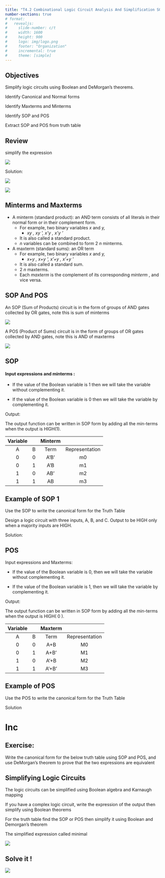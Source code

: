 ```yaml
---
title: "T4.2 Combinational Logic Circuit Analysis And Simplification SOP POS"
number-sections: true
# format: 
#   revealjs:
#     slide-number: c/t
#     width: 1600
#     height: 900
#     logo: img/logo.png
#     footer: "Organization"
#     incremental: true
#     theme: [simple]
---
```


## Objectives

Simplify logic circuits using Boolean and DeMorgan's theorems.

Identify Canonical and Normal forms

Identify Maxterms and Minterms

Identify SOP and POS

Extract SOP and POS from truth table

## Review

simplify the expression

![](topic-4.2-combinational-logic-circuit-analysis-and-simplification-sop-pos-img/logic-expression-q1.png)

Solution:

![](topic-4.2-combinational-logic-circuit-analysis-and-simplification-sop-pos-img/logic-gate-q1.png)

![](topic-4.2-combinational-logic-circuit-analysis-and-simplification-sop-pos-img/logic-expression-s1.png)

## Minterms and Maxterms

-   A minterm (standard product): an AND term consists of all literals in their normal form or in their complement form.
    -   For example, two binary variables *x* and *y,*
        -   *xy* *,* *xy* *',* *x'y* *,* *x'y* *'*
    -   It is also called a standard product.
    -   *n* variables can be combined to form 2 *n* minterms.
-   A maxterm (standard sums): an OR term
    -   For example, two binary variables *x* and *y,*
        -   *x+y* *,* *x+y* *’,* *x’+y* *,* *x’+y* *’*
    -   It is also called a standard sum.
    -   2 *n* maxterms.
    -   Each *maxterm* is the complement of its corresponding *minterm* , and vice versa.

## SOP And POS

An SOP (Sum of Products) circuit is in the form of groups of AND gates collected by OR gates, note this is sum of minterms

![](topic-4.2-combinational-logic-circuit-analysis-and-simplification-sop-pos-img/sop-example.jpg)

A POS (Product of Sums) circuit is in the form of groups of OR gates collected by AND gates, note this is AND of maxterms

![](topic-4.2-combinational-logic-circuit-analysis-and-simplification-sop-pos-img/pos-example.jpg)

## SOP

#### Input expressions and minterms :

-   If the value of the Boolean variable is 1 then we will take the variable without complementing it.

-   If the value of the Boolean variable is 0 then we will take the variable by complementing it.

Output:

The output function can be written in SOP form by adding all the min-terms when the output is HIGH(1).

| **Variable** |     | **Minterm** |                |
|:------------:|:---:|:-----------:|:--------------:|
|      A       |  B  |    Term     | Representation |
|      0       |  0  |    A’B’     |       m0       |
|      0       |  1  |     A’B     |       m1       |
|      1       |  0  |     AB’     |       m2       |
|      1       |  1  |     AB      |       m3       |

## Example of SOP 1

Use the SOP to write the canonical form for the Truth Table

Design a logic circuit with three inputs, A, B, and C. Output to be HIGH only when a majority inputs are HIGH.

Solution:

## POS

Input expressions and Maxterms:

-   If the value of the Boolean variable is 0, then we will take the variable without complementing it.

-   If the value of the Boolean variable is 1, then we will take the variable by complementing it.

Output:

The output function can be written in SOP form by adding all the min-terms when the output is HIGH( 0 ).

| **Variable** |     | **Maxterm** |                |
|:------------:|:---:|:-----------:|:--------------:|
|      A       |  B  |    Term     | Representation |
|      0       |  0  |     A+B     |       M0       |
|      0       |  1  |    A+B’     |       M1       |
|      1       |  0  |    A’+B     |       M2       |
|      1       |  1  |    A’+B’    |       M3       |

## Example of POS

Use the POS to write the canonical form for the Truth Table

Solution

# Inc

## Exercise:

Write the canonical form for the below truth table using SOP and POS, and use DeMorgan’s theorem to prove that the two expressions are equivalent

## Simplifying Logic Circuits

The logic circuits can be simplified using Boolean algebra and Karnaugh mapping

If you have a complex logic circuit, write the expression of the output then simplify using Boolean theorems

For the truth table find the SOP or POS then simplify it using Boolean and Demorgan’s theorem

The simplified expression called minimal

![](topic-4.2-combinational-logic-circuit-analysis-and-simplification-sop-pos-img/Topic%2042%20Combinational%20Logic%20circuit%20analysis%20and%20simplification%20SOP_POS_7.jpg)

## Solve it !

![](topic-4.2-combinational-logic-circuit-analysis-and-simplification-sop-pos-img/Topic%2042%20Combinational%20Logic%20circuit%20analysis%20and%20simplification%20SOP_POS_8.jpg)
